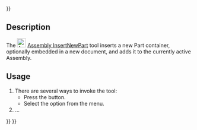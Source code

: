 <languages/>
{{UnfinishedDocu{{#translation:}}}}

{{Docnav
|[[Assembly_InsertLink|InsertLink]]
|[[Assembly_SolveAssembly|SolveAssembly]]
|[[Assembly_Workbench|Assembly]]
|IconL=Assembly_InsertLink.svg
|IconR=Assembly_SolveAssembly.svg
|IconC=Workbench_Assembly.svg
}}

{{GuiCommand
|Name=Assembly InsertNewPart
|MenuLocation=Assembly → Insert a new part
|Workbenches=[[Assembly_Workbench|Assembly]]
|Shortcut=
|Version=1.1
|SeeAlso=
}}

==Description==

The [[Image:Assembly_InsertNewPart.svg|24px]] [[Assembly_InsertNewPart|Assembly InsertNewPart]] tool inserts a new Part container, optionally embedded in a new document, and adds it to the currently active Assembly.

==Usage==

# There are several ways to invoke the tool:
#* Press the {{Button|[[Image:Assembly_InsertNewPart.svg|16px]] [[Assembly_InsertNewPart|Insert a new part]]}} button.
#* Select the {{MenuCommand|Assembly → [[Image:Assembly_InsertNewPart.svg|16px]] Insert a new part}} option from the menu.
# ...


{{Docnav
|[[Assembly_InsertLink|InsertLink]]
|[[Assembly_SolveAssembly|SolveAssembly]]
|[[Assembly_Workbench|Assembly]]
|IconL=Assembly_InsertLink.svg
|IconR=Assembly_SolveAssembly.svg
|IconC=Workbench_Assembly.svg
}}

{{Assembly_Tools_navi{{#translation:}}}}
{{Userdocnavi{{#translation:}}}}